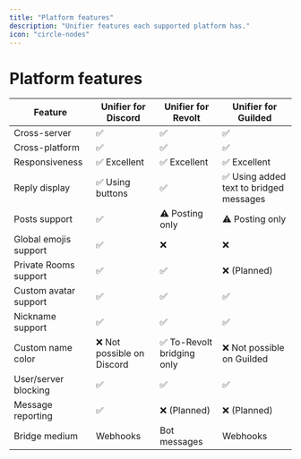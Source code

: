 ```yaml
---
title: "Platform features"
description: "Unifier features each supported platform has."
icon: "circle-nodes"
---
```


# Platform features

| Feature                                                                                                                                                                 | Unifier for Discord       | Unifier for Revolt                                                                                                                                                                                                                            | Unifier for Guilded                                                                                                                                                                                                            |
| ----------------------------------------------------------------------------------------------------------------------------------------------------------------------- | ------------------------- | --------------------------------------------------------------------------------------------------------------------------------------------------------------------------------------------------------------------------------------------- | ------------------------------------------------------------------------------------------------------------------------------------------------------------------------------------------------------------------------------ |
| Cross-server                                                                                                                                                            | ✅                         | ✅                                                                                                                                                                                                                                             | ✅                                                                                                                                                                                                                              |
| Cross-platform                                                                                                                                                          | ✅                         | ✅                                                                                                                                                                                                                                             | ✅                                                                                                                                                                                                                              |
| <Tooltip tip="This can vary depending on multiple factors, such as but not limited to platform responsiveness and host/server responsiveness.">Responsiveness</Tooltip> | ✅ Excellent               | <Tooltip tip="Internal testing with Threaded Bridge v2 and Platform Multisend experiments enabled show that the time taken for Unifier Bridge v2 to bridge a message to a Discord server is between 0.08-0.10 seconds.">✅ Excellent</Tooltip> | <Tooltip tip="As of v3, Guilded bridging performance is pretty much on par to that of Discord and Revolt. However, responsiveness can still vary. This is a Guilded thing, it's not within our control.">✅ Excellent</Tooltip> |
| Reply display                                                                                                                                                           | ✅ Using buttons           | ✅                                                                                                                                                                                                                                             | ✅ Using added text to bridged messages                                                                                                                                                                                         |
| Posts support                                                                                                                                                           | ✅                         | ⚠️ Posting only                                                                                                                                                                                                                               | ⚠️ Posting only                                                                                                                                                                                                                |
| Global emojis support                                                                                                                                                   | ✅                         | ❌                                                                                                                                                                                                                                             | ❌                                                                                                                                                                                                                              |
| Private Rooms support                                                                                                                                                   | ✅                         | ✅                                                                                                                                                                                                                                             | ❌ (Planned)                                                                                                                                                                                                                    |
| Custom avatar support                                                                                                                                                   | ✅                         | ✅                                                                                                                                                                                                                                             | ✅                                                                                                                                                                                                                              |
| Nickname support                                                                                                                                                        | ✅                         | ✅                                                                                                                                                                                                                                             | ✅                                                                                                                                                                                                                              |
| Custom name color                                                                                                                                                       | ❌ Not possible on Discord | ✅ To-Revolt bridging only                                                                                                                                                                                                                     | ❌ Not possible on Guilded                                                                                                                                                                                                      |
| User/server blocking                                                                                                                                                    | ✅                         | ✅                                                                                                                                                                                                                                             | ✅                                                                                                                                                                                                                              |
| Message reporting                                                                                                                                                       | ✅                         | ❌ (Planned)                                                                                                                                                                                                                                   | ❌ (Planned)                                                                                                                                                                                                                    |
| Bridge medium                                                                                                                                                           | Webhooks                  | Bot messages                                                                                                                                                                                                                                  | Webhooks                                                                                                                                                                                                                       |